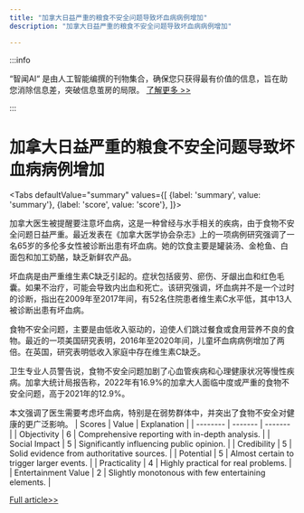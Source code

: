 ```yaml
---
title: "加拿大日益严重的粮食不安全问题导致坏血病病例增加"
description: "加拿大日益严重的粮食不安全问题导致坏血病病例增加"

---
```



:::info

“智闻AI“ 是由人工智能编撰的刊物集合，确保您只获得最有价值的信息，旨在助您消除信息差，突破信息茧房的局限。  [了解更多 >>](/)

:::

# 加拿大日益严重的粮食不安全问题导致坏血病病例增加


<Tabs
	defaultValue="summary"
	values={[
	{label: 'summary', value: 'summary'},
	{label: 'score', value: 'score'},
]}>
<TabItem value="summary">


加拿大医生被提醒要注意坏血病，这是一种曾经与水手相关的疾病，由于食物不安全问题日益严重。最近发表在《加拿大医学协会杂志》上的一项病例研究强调了一名65岁的多伦多女性被诊断出患有坏血病。她的饮食主要是罐装汤、金枪鱼、白面包和加工奶酪，缺乏新鲜农产品。

坏血病是由严重维生素C缺乏引起的。症状包括疲劳、瘀伤、牙龈出血和红色毛囊。如果不治疗，可能会导致内出血和死亡。该研究强调，坏血病并不是一个过时的诊断，指出在2009年至2017年间，有52名住院患者维生素C水平低，其中13人被诊断出患有坏血病。

食物不安全问题，主要是由低收入驱动的，迫使人们跳过餐食或食用营养不良的食物。最近的一项美国研究表明，2016年至2020年间，儿童坏血病病例增加了两倍。在英国，研究表明低收入家庭中存在维生素C缺乏。

卫生专业人员警告说，食物不安全问题加剧了心血管疾病和心理健康状况等慢性疾病。加拿大统计局报告称，2022年有16.9%的加拿大人面临中度或严重的食物不安全问题，高于2021年的12.9%。

本文强调了医生需要考虑坏血病，特别是在弱势群体中，并突出了食物不安全对健康的更广泛影响。
</TabItem>
<TabItem value="score">
	| Scores     | Value   | Explanation |
	| -------- | ------- | ------- |
	| Objectivity  | 6    | Comprehensive reporting with in-depth analysis.    |
	| Social Impact | 5     | Significantly influencing public opinion.    |
	| Credibility    | 5    | Solid evidence from authoritative sources.    |
	| Potential    | 5    | Almost certain to trigger larger events.    |
	| Practicality    | 4    | Highly practical for real problems.    |
	| Entertainment Value    | 2    | Slightly monotonous with few entertaining elements.    |
</TabItem>
</Tabs>

[Full article>>](https://ici.radio-canada.ca/rci/en/news/2110423/canadian-doctors-warned-to-be-on-the-lookout-for-scurvy)
